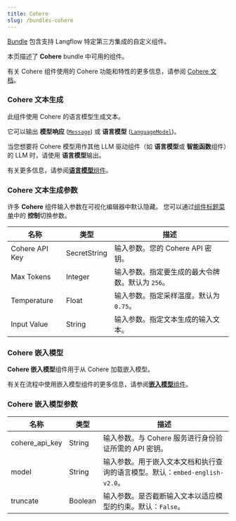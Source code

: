 ```yaml
---
title: Cohere
slug: /bundles-cohere
---
```



[Bundle](/components-bundle-components) 包含支持 Langflow 特定第三方集成的自定义组件。

本页描述了 **Cohere** bundle 中可用的组件。

有关 Cohere 组件使用的 Cohere 功能和特性的更多信息，请参阅 [Cohere 文档](https://cohere.ai/)。

### Cohere 文本生成

此组件使用 Cohere 的语言模型生成文本。

它可以输出 **模型响应** ([`Message`](/data-types#message)) 或 **语言模型** ([`LanguageModel`](/data-types#languagemodel))。

当您想要将 Cohere 模型用作其他 LLM 驱动组件（如 **语言模型**或 **智能函数**组件）的 LLM 时，请使用 **语言模型**输出。

有关更多信息，请参阅[**语言模型**组件](/components-models)。

### Cohere 文本生成参数

许多 **Cohere** 组件输入参数在可视化编辑器中默认隐藏。
您可以通过[组件标题菜单](/concepts-components#component-menus)中的<Icon name="SlidersHorizontal" aria-hidden="true"/> **控制**切换参数。

| 名称 | 类型 | 描述 |
|------|------|-------------|
| Cohere API Key | SecretString | 输入参数。您的 Cohere API 密钥。 |
| Max Tokens | Integer | 输入参数。指定要生成的最大令牌数。默认为 `256`。 |
| Temperature | Float | 输入参数。指定采样温度。默认为 `0.75`。 |
| Input Value | String | 输入参数。指定文本生成的输入文本。 |

### Cohere 嵌入模型

**Cohere 嵌入模型**组件用于从 Cohere 加载嵌入模型。

有关在流程中使用嵌入模型组件的更多信息，请参阅[**嵌入模型**组件](/components-embedding-models)。

### Cohere 嵌入模型参数

| 名称 | 类型 | 描述 |
|------|------|-------------|
| cohere_api_key | String | 输入参数。与 Cohere 服务进行身份验证所需的 API 密钥。 |
| model | String | 输入参数。用于嵌入文本文档和执行查询的语言模型。默认：`embed-english-v2.0`。 |
| truncate | Boolean | 输入参数。是否截断输入文本以适应模型的约束。默认：`False`。 |